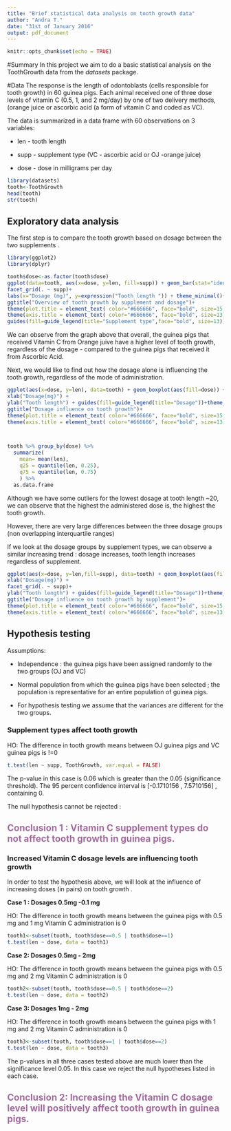 ```yaml
---
title: "Brief statistical data analysis on tooth growth data"
author: "Andra T."
date: "31st of January 2016"
output: pdf_document
---
```


```r
knitr::opts_chunk$set(echo = TRUE)
```

#Summary
In this project we aim to do a basic statistical analysis on the ToothGrowth data from the *datasets* package.

#Data 
The response is the length of odontoblasts (cells responsible for tooth growth) in 60 guinea pigs. Each animal received one of three dose levels of vitamin C (0.5, 1, and 2 mg/day) by one of two delivery methods, (orange juice or ascorbic acid (a form of vitamin C and coded as VC).

The data is summarized in a data frame with 60 observations on 3 variables:

* len  - tooth length  
  
* supp - supplement type (VC - ascorbic acid or OJ -orange juice)

* dose - dose in milligrams per day 




``` r
library(datasets)
tooth<-ToothGrowth
head(tooth)
str(tooth)
```

## Exploratory data analysis ##

The first step is to compare the tooth growth based on dosage between the two supplements .

``` r

library(ggplot2)
library(dplyr)

```

``` r

tooth$dose<-as.factor(tooth$dose)
ggplot(data=tooth, aes(x=dose, y=len, fill=supp)) + geom_bar(stat="identity",) + 
facet_grid(. ~ supp)+
labs(x="Dosage (mg)", y=expression("Tooth length ")) + theme_minimal()+
ggtitle("Overview of tooth growth by supplement and dosage")+ 
theme(plot.title = element_text( color="#666666", face="bold", size=15, hjust=0.5)) +
theme(axis.title = element_text( color="#666666", face="bold", size=13)) + 
guides(fill=guide_legend(title="Supplement type",face="bold", size=13))

```

We can observe from the graph above that overall, the guinea pigs that received Vitamin C from Orange juive have a higher level of tooth growth, regardless of the dosage - compared to the guinea pigs that received it from Ascorbic Acid. 


Next, we would like to find out how the dosage alone is influencing the tooth growth, regardless of the mode of administration. 

``` r

ggplot(aes(x=dose, y=len), data=tooth) + geom_boxplot(aes(fill=dose)) + 
xlab("Dosage(mg)") + 
ylab("Tooth length") + guides(fill=guide_legend(title="Dosage"))+theme_minimal()+
ggtitle("Dosage influence on tooth growth")+ 
theme(plot.title = element_text( color="#666666", face="bold", size=15, hjust=0.5)) +
theme(axis.title = element_text( color="#666666", face="bold", size=13))



tooth %>% group_by(dose) %>% 
  summarize(
    mean= mean(len),
    q25 = quantile(len, 0.25),
    q75 = quantile(len, 0.75)
    ) %>% 
  as.data.frame


``` 

Although we have some outliers for the lowest dosage at tooth length ~20, we can observe that the highest the administered dose is, the highest the tooth growth. 

However, there are very large differences between the three dosage groups (non overlapping interquartile ranges)

If we look at the dosage groups by supplement types, we can observe a similar increasing trend : dosage increases, tooth length increases regardless of supplement. 

``` r
ggplot(aes(x=dose, y=len,fill=supp), data=tooth) + geom_boxplot(aes(fill=dose)) + 
xlab("Dosage(mg)") + 
facet_grid(. ~ supp)+
ylab("Tooth length") + guides(fill=guide_legend(title="Dosage"))+theme_minimal()+
ggtitle("Dosage influence on tooth growth by supplement")+ 
theme(plot.title = element_text( color="#666666", face="bold", size=15, hjust=0.5)) +
theme(axis.title = element_text( color="#666666", face="bold", size=13))

```



## Hypothesis testing 

Assumptions:

 * Independence : the guinea pigs have been assigned randomly to the two groups (OJ and VC)
 
 * Normal population from which the guinea pigs have been selected ; the population is representative for an entire population of guinea pigs. 
 
 * For hypothesis testing we assume that the variances are different for the two groups. 

### Supplement types affect tooth growth ###
HO: The difference in tooth growth means between OJ guinea pigs and VC guinea pigs is !=0 


``` r
t.test(len ~ supp, ToothGrowth, var.equal = FALSE)

```

The p-value in this case is 0.06 which is greater than the 0.05 (significance threshold).
The 95 percent confidence interval is [-0.1710156 , 7.5710156] , containing 0.  

The null hypothesis cannot be rejected :

## <span style="color:#A26C9D">Conclusion 1 : Vitamin C supplement types do not affect tooth growth in guinea pigs. </span>



### Increased Vitamin C dosage levels are influencing tooth growth ###

In order to test the hypothesis above, we will look at the influence of increasing doses (in pairs) on tooth growth . 
 
**Case 1 :  Dosages 0.5mg -0.1 mg** 

HO: The difference in tooth growth means between the guinea pigs with 0.5 mg  and 1 mg Vitamin C administration is 0

```r


tooth1<-subset(tooth, tooth$dose==0.5 | tooth$dose==1)
t.test(len ~ dose, data = tooth1)

```

**Case 2: Dosages 0.5mg - 2mg** 

HO: The difference in tooth growth means between the guinea pigs with 0.5 mg  and 2 mg Vitamin C administration is 0

```r


tooth2<-subset(tooth, tooth$dose==0.5 | tooth$dose==2)
t.test(len ~ dose, data = tooth2)

```

**Case 3: Dosages 1mg - 2mg** 

HO: The difference in tooth growth means between the guinea pigs with 1 mg  and 2 mg Vitamin C administration is 0

```r


tooth3<-subset(tooth, tooth$dose==1 | tooth$dose==2)
t.test(len ~ dose, data = tooth3)

```


The p-values in all three cases tested above are much lower than the significance level 0.05. In this case we reject the null hypotheses listed in each case. 


## <span style="color:#A26C9D">Conclusion 2: Increasing the Vitamin C dosage level will positively affect tooth growth in guinea pigs. </span>
